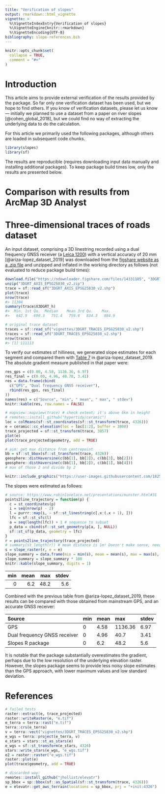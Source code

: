 ```yaml
---
title: "Verification of slopes"
output: rmarkdown::html_vignette
vignette: >
  %\VignetteIndexEntry{Verification of slopes}
  %\VignetteEngine{knitr::rmarkdown}
  %\VignetteEncoding{UTF-8}
bibliography: slope-references.bib
---
```


```r
knitr::opts_chunk$set(
  collapse = TRUE,
  comment = "#>"
)
```

# Introduction

This article aims to provide external verification of the results provided by the package.
So far only one verification dataset has been used, but we hope to find others.
If you know of verification datasets, please let us know --- initially we planned to use a dataset from a paper on river slopes [@cohen_global_2018], but we could find no way of extracting the underlying data to do the calculation.

For this article we primarily used the following packages, although others are loaded in subsequent code chunks.

```r
library(slopes)
library(sf)
```

The results are reproducible (requires downloading input data manually and installing additional packages).
To keep package build times low, only the results are presented below.

# Comparison with results from ArcMap 3D Analyst




# Three-dimensional traces of roads dataset

<!-- todo: make the segments -->

An input dataset, comprising a 3D linestring recorded using a dual frequency GNSS receiver (a [Leica 1200](https://gef.nerc.ac.uk/equipment/gnss/1200/1200_overview.php)) with a vertical accuracy of 20 mm
<!-- 138 GPS 3D traces of a hilly road from a peer reviewed journal article -->
[@ariza-lopez_dataset_2019] was downloaded from the 
<!-- [figshare website as a .zip file](https://ndownloader.figshare.com/files/14331197) - raw data -->
[figshare website as a .zip file](https://ndownloader.figshare.com/files/14331185)
and unzipped and inflated in the working directory as follows (not evaluated to reduce package build times): 

```r
download.file("https://ndownloader.figshare.com/files/14331185", "3DGRT_AXIS_EPSG25830_v2.zip")
unzip("3DGRT_AXIS_EPSG25830_v2.zip")
trace = sf::read_sf("3DGRT_AXIS_EPSG25830_v2.shp")
plot(trace)
nrow(trace)
#> 11304
summary(trace$X3DGRT_h)
#>  Min. 1st Qu.  Median    Mean 3rd Qu.    Max. 
#>   642.9   690.3   751.4   759.9   834.3   884.9 
```


```r
# original trace dataset
traces = sf::read_sf("vignettes/3DGRT_TRACES_EPSG25830_v2.shp")
traces = sf::read_sf("3DGRT_TRACES_EPSG25830_v2.shp")
nrow(traces)
#> [1] 111113
```

To verify our estimates of hilliness, we generated slope estimates for each segment and compared them with [Table 7](https://www.nature.com/articles/s41597-019-0147-x/tables/7) in @ariza-lopez_dataset_2019.
The absolute gradient measure published in that paper were:

```r
res_gps = c(0.00, 4.58, 1136.36, 6.97)
res_final = c(0.00, 4.96, 40.70, 3.41)
res = data.frame(cbind(
  c("GPS", "Dual frequency GNSS receiver"),
  rbind(res_gps, res_final)
))
names(res) = c("Source", "min", " mean", " max", " stdev")
knitr::kable(res, row.names = FALSE)
```

```r
# mapview::mapview(trace) # check extent: it's above 6km in height
# remotes::install_github("hypertidy/ceramic")
loc = colMeans(sf::st_coordinates(sf::st_transform(trace, 4326)))
e = ceramic::cc_elevation(loc = loc[1:2], buffer = 3000)
trace_projected = sf::st_transform(trace, 3857)
plot(e)
plot(trace_projected$geometry, add = TRUE)
```

```r
# aim: get max distance from centrepoint
bb = sf::st_bbox(sf::st_transform(trace, 4326))
geosphere::distHaversine(c(bb[1], bb[2]), c(bb[3], bb[2]))
geosphere::distHaversine(c(bb[1], bb[2]), c(bb[1], bb[4]))
# max of those 2 and divide by 2
```


```r
knitr::include_graphics("https://user-images.githubusercontent.com/1825120/81125221-75c06780-8f2f-11ea-8cea-ad6322ef99e7.png")
```

The slopes were estimated as follows:

```r
# source: https://www.robinlovelace.net/presentations/munster.html#31
points2line_trajectory = function(p) {
  c = st_coordinates(p)
  i = seq(nrow(p) - 2)
  l = purrr::map(i, ~ sf::st_linestring(c[.x:(.x + 1), ]))
  lfc = sf::st_sfc(l)
  a = seq(length(lfc)) + 1 # sequence to subset
  p_data = cbind(sf::st_set_geometry(p[a, ], NULL))
  sf::st_sf(p_data, geometry = lfc)
}
r = points2line_trajectory(trace_projected)
# summary(st_length(r)) # mean distance is 1m! Doesn't make sense, need to create segments
s = slope_raster(r, e = e)
slope_summary = data.frame(min = min(s), mean = mean(s), max = max(s), stdev = sd(s))
slope_summary = slope_summary * 100
knitr::kable(slope_summary, digits = 1)
```

| min| mean|  max| stdev|
|---:|----:|----:|-----:|
|   0|  6.2| 48.2|   5.6|

Combined with the previous table from @ariza-lopez_dataset_2019, these results can be compared with those obtained from mainstream GPS, and an accurate GNSS receiver:

|Source                       |min | mean | max    | stdev |
|:----------------------------|:---|:-----|:-------|:------|
|GPS                          |0   |4.58  |1136.36 |6.97   |
|Dual frequency GNSS receiver |0   |4.96  |40.7    |3.41   |
|Slopes R package             |0   |6.2   |48.2    |5.6    |

It is notable that the package substantially overestimates the gradient, perhaps due to the low resolution of the underlying elevation raster.
However, the slopes package seems to provide less noisy slope estimates than the GPS approach, with lower maximum values and low standard deviation.

# References




```r
# failed tests
raster::extract(e, trace_projected)
raster::writeRaster(e, "e.tif")
e_terra = terra::rast("e.tif")
terra::crs(e_terra)
v = terra::vect("vignettes/3DGRT_TRACES_EPSG25830_v2.shp")
e_wgs = terra::project(e_terra, v)
e_stars = stars::st_as_stars(e)
e_wgs = sf::st_transform(e_stars, 4326)
stars::write_stars(e_wgs, "e_wgs.tif")
e2 = raster::raster("e_wgs.tif")
raster::plot(e)
plot(trace$geometry, add = TRUE)
```


```r
# discarded way:
remotes::install_github("jhollist/elevatr")
sp_bbox = sp::bbox(sf::as_Spatial(sf::st_transform(trace, 4326)))
e = elevatr::get_aws_terrain(locations = sp_bbox, prj = "+init:4326")
```


